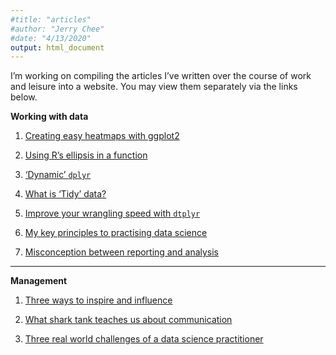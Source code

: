 ```yaml
---
#title: "articles"
#author: "Jerry Chee"
#date: "4/13/2020"
output: html_document
---
```


I'm working on compiling the articles I've written over the course of work and leisure into a website. You may view them separately via the links below.

**Working with data**

1. [Creating easy heatmaps with ggplot2](https://github.com/jerrycheewy/aRticles/blob/master/IntroHeatmap.md)

2. [Using R's ellipsis in a function](https://github.com/jerrycheewy/aRticles/blob/master/Using_ellipsis.md)

3. ['Dynamic' `dplyr`](https://github.com/jerrycheewy/aRticles/blob/master/dynamic_dplyr_verb.md)

4. [What is 'Tidy' data?](https://github.com/jerrycheewy/aRticles/blob/master/tidydata.md)

5. [Improve your wrangling speed with `dtplyr`](https://www.linkedin.com/pulse/improve-your-wrangling-speed-dtplyr-jerry-chee/)

6. [My key principles to practising data science](https://www.linkedin.com/pulse/my-key-principles-practising-data-science-jerry-chee/)

7. [Misconception between reporting and analysis](https://www.linkedin.com/pulse/misconception-between-reporting-analysis-jerry-chee/)

--------------------------

**Management**

1. [Three ways to inspire and influence](https://www.linkedin.com/pulse/20141209033506-63162631-3-ways-to-inspire-and-influence/)

2. [What shark tank teaches us about communication](https://www.linkedin.com/pulse/what-shark-tank-teaches-us-communication-jerry-chee-weiyang/)

3. [Three real world challenges of a data science practitioner](https://www.linkedin.com/pulse/3-real-world-challenges-data-scientist-hint-none-them-jerry-chee/)